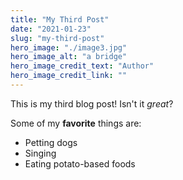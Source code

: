 ```yaml
---
title: "My Third Post"
date: "2021-01-23"
slug: "my-third-post"
hero_image: "./image3.jpg"
hero_image_alt: "a bridge"
hero_image_credit_text: "Author"
hero_image_credit_link: ""
---
```


This is my third blog post! Isn't it *great*?

Some of my **favorite** things are:

* Petting dogs
* Singing
* Eating potato-based foods